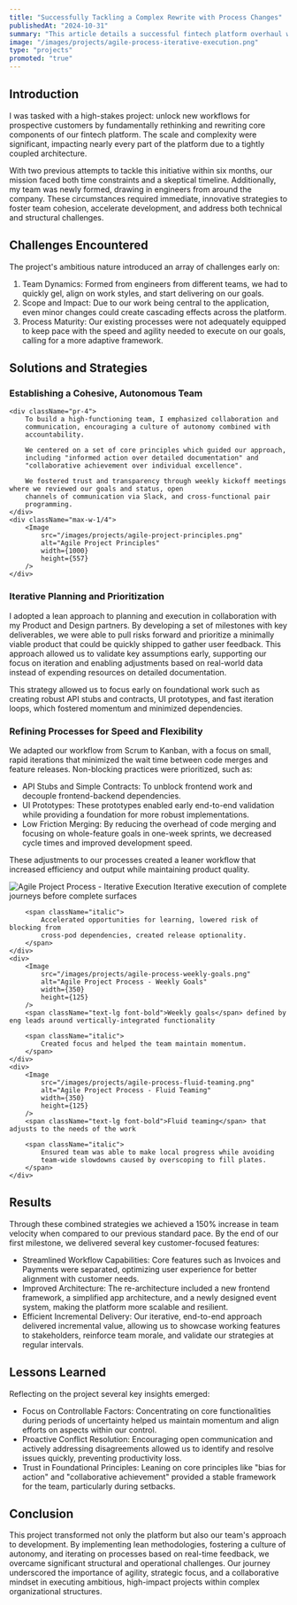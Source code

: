 ```yaml
---
title: "Successfully Tackling a Complex Rewrite with Process Changes"
publishedAt: "2024-10-31"
summary: "This article details a successful fintech platform overhaul where a newly formed team tackled a complex rewrite of core components after two previous failed attempts. Through strategic changes in team dynamics and development processes—including switching from Scrum to Kanban, implementing rapid iterations, and fostering strong team collaboration—the project achieved a 150% increase in velocity. The team successfully delivered streamlined workflows and improved architecture while demonstrating how process changes and adaptive methodologies can transform both product development and team effectiveness."
image: "/images/projects/agile-process-iterative-execution.png"
type: "projects"
promoted: "true"
---
```


## Introduction

I was tasked with a high-stakes project: unlock new workflows for prospective customers by fundamentally rethinking and rewriting core components of our fintech platform. The scale and complexity were significant, impacting nearly every part of the platform due to a tightly coupled architecture.

With two previous attempts to tackle this initiative within six months, our mission faced both time constraints and a skeptical timeline. Additionally, my team was newly formed, drawing in engineers from around the company. These circumstances required immediate, innovative strategies to foster team cohesion, accelerate development, and address both technical and structural challenges.

## Challenges Encountered

The project's ambitious nature introduced an array of challenges early on:

1. Team Dynamics: Formed from engineers from different teams, we had to quickly gel, align on work styles, and start delivering on our goals.
1. Scope and Impact: Due to our work being central to the application, even minor changes could create cascading effects across the platform.
1. Process Maturity: Our existing processes were not adequately equipped to keep pace with the speed and agility needed to execute on our goals, calling for a more adaptive framework.

## Solutions and Strategies

### Establishing a Cohesive, Autonomous Team

<div className="flex justify-center flex-col md:flex-row">

    <div className="pr-4">
        To build a high-functioning team, I emphasized collaboration and
        communication, encouraging a culture of autonomy combined with
        accountability.

        We centered on a set of core principles which guided our approach,
        including "informed action over detailed documentation" and
        "collaborative achievement over individual excellence".

        We fostered trust and transparency through weekly kickoff meetings where we reviewed our goals and status, open
        channels of communication via Slack, and cross-functional pair
        programming.
    </div>
    <div className="max-w-1/4">
        <Image
            src="/images/projects/agile-project-principles.png"
            alt="Agile Project Principles"
            width={1000}
            height={557}
        />
    </div>

</div>

### Iterative Planning and Prioritization

I adopted a lean approach to planning and execution in collaboration with my Product and Design partners. By developing a set of milestones with key deliverables, we were able to pull risks forward and prioritize a minimally viable product that could be quickly shipped to gather user feedback. This approach allowed us to validate key assumptions early, supporting our focus on iteration and enabling adjustments based on real-world data instead of expending resources on detailed documentation.

This strategy allowed us to focus early on foundational work such as creating robust API stubs and contracts, UI prototypes, and fast iteration loops, which fostered momentum and minimized dependencies.

### Refining Processes for Speed and Flexibility

We adapted our workflow from Scrum to Kanban, with a focus on small, rapid iterations that minimized the wait time between code merges and feature releases. Non-blocking practices were prioritized, such as:

-   API Stubs and Simple Contracts: To unblock frontend work and decouple frontend-backend dependencies.
-   UI Prototypes: These prototypes enabled early end-to-end validation while providing a foundation for more robust implementations.
-   Low Friction Merging: By reducing the overhead of code merging and focusing on whole-feature goals in one-week sprints, we decreased cycle times and improved development speed.

These adjustments to our processes created a leaner workflow that increased efficiency and output while maintaining product quality.

<div className="grid grid-cols-1 md:grid-cols-3 gap-3">
    <div>
        <Image
            src="/images/projects/agile-process-iterative-execution.png"
            alt="Agile Project Process - Iterative Execution"
            width={350}
            height={125}
        />
        <span className="text-lg font-bold">Iterative execution</span> of complete journeys before complete surfaces

        <span className="italic">
            Accelerated opportunities for learning, lowered risk of blocking from
            cross-pod dependencies, created release optionality.
        </span>
    </div>
    <div>
        <Image
            src="/images/projects/agile-process-weekly-goals.png"
            alt="Agile Project Process - Weekly Goals"
            width={350}
            height={125}
        />
        <span className="text-lg font-bold">Weekly goals</span> defined by eng leads around vertically-integrated functionality

        <span className="italic">
            Created focus and helped the team maintain momentum.
        </span>
    </div>
    <div>
        <Image
            src="/images/projects/agile-process-fluid-teaming.png"
            alt="Agile Project Process - Fluid Teaming"
            width={350}
            height={125}
        />
        <span className="text-lg font-bold">Fluid teaming</span> that adjusts to the needs of the work

        <span className="italic">
            Ensured team was able to make local progress while avoiding
            team-wide slowdowns caused by overscoping to fill plates.
        </span>
    </div>

</div>

## Results

Through these combined strategies we achieved a 150% increase in team velocity when compared to our previous standard pace. By the end of our first milestone, we delivered several key customer-focused features:

-   <span className="font-bold">Streamlined Workflow Capabilities</span>: Core
    features such as Invoices and Payments were separated, optimizing user
    experience for better alignment with customer needs.
-   <span className="font-bold">Improved Architecture</span>: The
    re-architecture included a new frontend framework, a simplified app
    architecture, and a newly designed event system, making the platform more
    scalable and resilient.
-   <span className="font-bold">Efficient Incremental Delivery</span>: Our
    iterative, end-to-end approach delivered incremental value, allowing us to
    showcase working features to stakeholders, reinforce team morale, and
    validate our strategies at regular intervals.

## Lessons Learned

Reflecting on the project several key insights emerged:

-   <span className="font-bold">Focus on Controllable Factors</span>:
    Concentrating on core functionalities during periods of uncertainty helped
    us maintain momentum and align efforts on aspects within our control.
-   <span className="font-bold">Proactive Conflict Resolution</span>:
    Encouraging open communication and actively addressing disagreements allowed
    us to identify and resolve issues quickly, preventing productivity loss.
-   <span className="font-bold">Trust in Foundational Principles</span>: Leaning
    on core principles like "bias for action" and "collaborative achievement"
    provided a stable framework for the team, particularly during setbacks.

## Conclusion

This project transformed not only the platform but also our team's approach to development. By implementing lean methodologies, fostering a culture of autonomy, and iterating on processes based on real-time feedback, we overcame significant structural and operational challenges. Our journey underscored the importance of agility, strategic focus, and a collaborative mindset in executing ambitious, high-impact projects within complex organizational structures.

